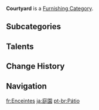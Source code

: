 {{Terminology Infobox
|type         = Item Groups
|type2        = Furnishing Categories
|type3        = Exterior Furnishings
}}
'''Courtyard''' is a [[Furnishing Category]].

==Subcategories==
{{DPL Furnishing Categories|Courtyard}}

==Talents==
{{Talents by Category Table|Courtyard Creation Refund Talents}}

==Change History==
{{Change History|1.5}}

==Navigation==
{{Furnishing Navbox|exterior}}

[[Category:Courtyard| ]]

[[fr:Enceintes]]
[[ja:庭園]]
[[pt-br:Pátio]]
